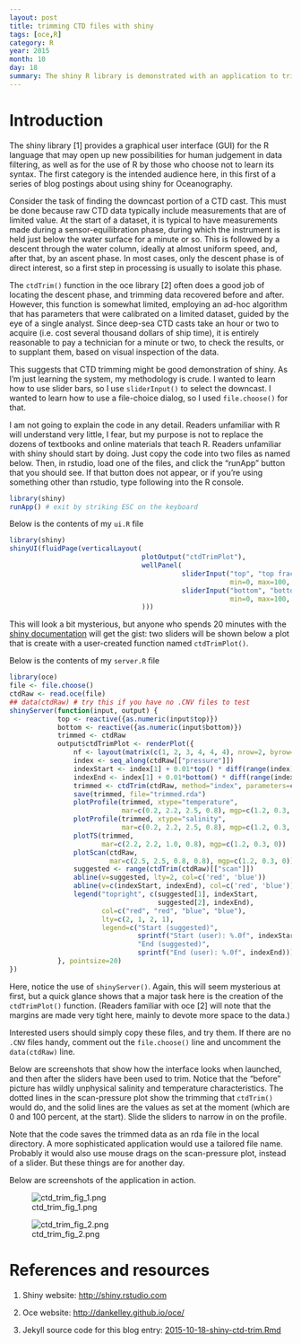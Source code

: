 ```yaml
---
layout: post
title: trimming CTD files with shiny
tags: [oce,R]
category: R
year: 2015
month: 10
day: 18
summary: The shiny R library is demonstrated with an application to trim CTD data.
---
```


# Introduction

The shiny library [1] provides a graphical user interface (GUI) for the R
language that may open up new possibilities for human judgement in data
filtering, as well as for the use of R by those who choose not to learn its
syntax. The first category is the intended audience here, in this first of a
series of blog postings about using shiny for Oceanography.

Consider the task of finding the downcast portion of a CTD cast. This must be
done because raw CTD data typically include measurements that are of limited
value. At the start of a dataset, it is typical to have measurements made
during a sensor-equilibration phase, during which the instrument is held just
below the water surface for a minute or so. This is followed by a descent
through the water column, ideally at almost uniform speed, and, after that, by
an ascent phase. In most cases, only the descent phase is of direct interest,
so a first step in processing is usually to isolate this phase.

The ``ctdTrim()`` function in the oce library [2] often does a good job of
locating the descent phase, and trimming data recovered before and after.
However, this function is somewhat limited, employing an ad-hoc algorithm that
has parameters that were calibrated on a limited dataset, guided by the eye of
a single analyst. Since deep-sea CTD casts take an hour or two to acquire (i.e.
cost several thousand dollars of ship time), it is entirely reasonable to pay a
technician for a minute or two, to check the results, or to supplant them,
based on visual inspection of the data.

This suggests that CTD trimming might be good demonstration of shiny. As I'm
just learning the system, my methodology is crude. I wanted to learn how to use
slider bars, so I use ``sliderInput()`` to select the downcast. I wanted to
learn how to use a file-choice dialog, so I used ``file.choose()`` for that.

I am not going to explain the code in any detail. Readers unfamiliar with R
will understand very little, I fear, but my purpose is not to replace the
dozens of textbooks and online materials that teach R. Readers unfamiliar with
shiny should start by doing. Just copy the code into two files as named below.
Then, in rstudio, load one of the files, and click the "runApp" button that you
should see. If that button does not appear, or if you're using something other
than rstudio, type following into the R console.

```r
library(shiny)
runApp() # exit by striking ESC on the keyboard
```

Below is the contents of my ``ui.R`` file
```r
library(shiny)
shinyUI(fluidPage(verticalLayout(
                                 plotOutput("ctdTrimPlot"),
                                 wellPanel(
                                           sliderInput("top", "top fraction percent:",
                                                       min=0, max=100, value=0, step=0.1),
                                           sliderInput("bottom", "bottom fraction percent:",
                                                       min=0, max=100, value=100, step=0.1))
                                 )))
```
This will look a bit mysterious, but anyone who spends 20 minutes with the
[shiny documentation](http://shiny.rstudio.com) will get the gist: two sliders
will be shown below a plot that is create with a user-created function named
``ctdTrimPlot()``.

Below is the contents of my ``server.R`` file
```r
library(oce)
file <- file.choose()
ctdRaw <- read.oce(file)
## data(ctdRaw) # try this if you have no .CNV files to test
shinyServer(function(input, output) {
            top <- reactive({as.numeric(input$top)})
            bottom <- reactive({as.numeric(input$bottom)})
            trimmed <- ctdRaw
            output$ctdTrimPlot <- renderPlot({
                nf <- layout(matrix(c(1, 2, 3, 4, 4, 4), nrow=2, byrow=TRUE))
                index <- seq_along(ctdRaw[["pressure"]])
                indexStart <- index[1] + 0.01*top() * diff(range(index))
                indexEnd <- index[1] + 0.01*bottom() * diff(range(index))
                trimmed <- ctdTrim(ctdRaw, method="index", parameters=c(indexStart, indexEnd))
                save(trimmed, file="trimmed.rda")
                plotProfile(trimmed, xtype="temperature",
                            mar=c(0.2, 2.2, 2.5, 0.8), mgp=c(1.2, 0.3, 0))
                plotProfile(trimmed, xtype="salinity",
                            mar=c(0.2, 2.2, 2.5, 0.8), mgp=c(1.2, 0.3, 0))
                plotTS(trimmed,
                       mar=c(2.2, 2.2, 1.0, 0.8), mgp=c(1.2, 0.3, 0))
                plotScan(ctdRaw,
                         mar=c(2.5, 2.5, 0.8, 0.8), mgp=c(1.2, 0.3, 0))
                suggested <- range(ctdTrim(ctdRaw)[["scan"]])
                abline(v=suggested, lty=2, col=c('red', 'blue'))
                abline(v=c(indexStart, indexEnd), col=c('red', 'blue'))
                legend("topright", c(suggested[1], indexStart,
                                     suggested[2], indexEnd),
                       col=c("red", "red", "blue", "blue"), 
                       lty=c(2, 1, 2, 1),
                       legend=c("Start (suggested)",
                                sprintf("Start (user): %.0f", indexStart),
                                "End (suggested)",
                                sprintf("End (user): %.0f", indexEnd)))
            }, pointsize=20)
})
```

Here, notice the use of ``shinyServer()``. Again, this will seem mysterious at
first, but a quick glance shows that a major task here is the creation of the
``ctdTrimPlot()`` function.  (Readers familiar with oce [2] will note that the
margins are made very tight here, mainly to devote more space to the data.)

Interested users should simply copy these files, and try them. If there are no
``.CNV`` files handy, comment out the ``file.choose()`` line and uncomment the
``data(ctdRaw)`` line.

Below are screenshots that show how the interface looks when launched, and then
after the sliders have been used to trim. Notice that the "before" picture has
wildly unphysical salinity and temperature characteristics. The dotted lines in
the scan-pressure plot show the trimming that ``ctdTrim()`` would do, and the
solid lines are the values as set at the moment (which are 0 and 100 percent,
at the start). Slide the sliders to narrow in on the profile.

Note that the code saves the trimmed data as an rda file in the local
directory. A more sophisticated application would use a tailored file name.
Probably it would also use mouse drags on the scan-pressure plot, instead of a
slider. But these things are for another day.

Below are screenshots of the application in action.

![ctd_trim_fig_1.png]({{ site.url }}/assets/ctd_trim_fig_1.png)

![ctd_trim_fig_2.png]({{ site.url }}/assets/ctd_trim_fig_2.png)

# References and resources

1. Shiny website: [http://shiny.rstudio.com](http://shiny.rstudio.com)

2. Oce website: [http://dankelley.github.io/oce/](http://dankelley.github.io/oce/)   

2. Jekyll source code for this blog entry: [2015-10-18-shiny-ctd-trim.Rmd](https://raw.github.com/dankelley/dankelley.github.io/master/assets/2015-10-18-shiny-ctd-trim.Rmd)

